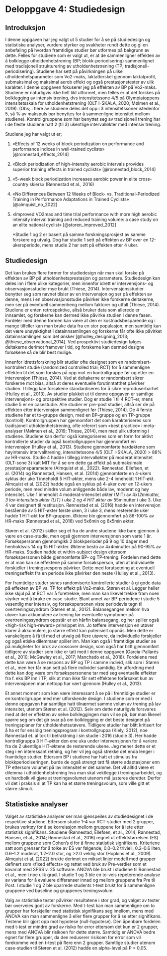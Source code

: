 # Deloppgave 4: Studiedesign

## Introduksjon

I denne oppgaven har jeg valgt ut 5 studier for å se på studiedesign og statistiske analyser, vurdere styrker og svakheter rundt dette og gi en anbefaling på hvordan framtidige studier bør utformes på bakgrunn av dette. Felles for studiene som er valgt ut, er at de sammenligner effekten av å bolklegge utholdenhetstrening (BP; blokk-periodisering) sammenlignet med tradisjonell strukturering av utholdenhetstrening (TP; tradisjonell-periodisering). Studiene har sett på påvirkningen på ulike utholdenhetsparameter som Vo2-maks, laktatterskel gjennom laktatprofil, submaksimal og maksimal aerob effekt og også prestasjonstester av ulik karakter. I denne oppgaven fokuserer jeg på effekten av BP på Vo2-maks. Studiene er naturligvis ikke helt likt utformet, men felles er at det forskes på bolklegging av intensiv trening, dvs intensitetssone 4/5 på Olympiatoppens intensitetsskala for utholdenhetstrening (OLT I-SKALA, 2020; Mølmen et al., 2019). (Obs; i flere av studiene deles det opp i 3 intensitetssoner istedenfor 5, så % av makspuls bør benyttes for å sammenligne intensitet mellom studiene). Kontrollgruppene som har benyttet seg av tradisjonell trening har i de fleste studiene hatt 2 (til 3) ukentlige intervalløkter med intensiv trening.

Studiene jeg har valgt ut er;

1.  «Effects of 12 weeks of block periodization on performance and performance indices in well-trained cyclists» [@ronnestad_effects_2014]

2.  «Block periodization of high-intensity aerobic intervals provides superior training effects in trained cyclists» [@ronnestad_block_2014]

3.  «5-week block periodization increases aerobic power in elite cross-country skiers» (Rønnestad et al., 2016)

4.  «No Differences Between 12 Weeks of Block- vs. Traditional-Periodized Training in Performance Adaptations in Trained Cyclists» [@almquist_no_2022]

5.  «Improved VO2max and time trial performance with more high aerobic intensity interval training and reduced training volume: a case study on an elite national cyclist» [@storen_improved_2012]

    \*Studie 1 og 2 er basert på samme forskningsprosjekt av samme forskere og utvalg. Dog har studie 1 sett på effekten av BP over en 12-ukersperiode, mens studie 2 har sett på effekten etter 4 uker.

## Studiedesign

Det kan brukes flere former for studiedesign når man skal forske på effekten av BP på utholdenhetsprestasjon og parametere. Studiedesign kan deles inn i flere ulike kategorier, men innenfor idrett er intervensjons- og observasjonsstudier mye brukt (Thiese, 2014). Intervensjonsstudier benytter seg som navnet tilsier av en intervensjon og ser på effekten av denne, mens i en observasjonsstudie påvirker ikke forskerne deltakerne, men ser på eventuell sammenheng mellom faktorer og utfall (Thiese, 2014). Studiene er enten retrospektive, altså bruker data som allerede er innsamlet, og forskerne kan dermed ikke påvirke studien i denne fasen. Fordeler med denne formen kan være at den er kostnadsbesparende og i mange tilfeller kan man bruke data fra en stor populasjon, men samtidig kan det være unøyaktighet i datainnsamlingen og forskerne får ofte ikke påvirket datainnsamlingen som det ønsker \[@hulley_designing_2013; @thiese_observational_2014\]. Ved prospektivt studiedesign følges deltakerne derimot framover i tid, og forskerne kan dermed designe forsøkene så de blir best mulige.\

Innenfor idrettsforskning blir studier ofte designet som en randomisert-kontrollert studie (randomized controlled trial; RCT) for å sammenligne effekten til det som forskes på opp mot en kontrollgruppe før og etter en intervensjon (Thiese, 2014). Ved at deltakerne er randomisert sikrer forskerne mot bias, altså at deres eventuelle forutinntatthet påvirker studien. I tillegg kan forsøkene standardiseres for å sikre reproduserbarhet (Hulley et al., 2013). Av studier plukket ut til denne oppgaven er samtlige intervensjons- og prospektive studier. Dog er studie 1 til 4 RCT-er, mens studie 5 er en casestudie. Alle studier er pre-post studier, altså ser de på effekten etter intervensjon sammenlignet før (Thiese, 2014). De 4 første studiene har et to-gruppe design, med en BP-gruppe og en TP-gruppe (kontroll). Kontrollgruppen har gjennomført det som karakteriseres som tradisjonell utholdenhetstrening, ofte referert som «best practice» i meta-analyser (Mølmen et al., 2019; Thiese, 2014), men med ulik utforming i studiene. Studiene kan derfor også kategoriseres som en form for aktivt kontrollerte studier da også kontrollgruppen har gjennomført en intervensjon (Hulley et al., 2013). Studiene gjennomførte hardøktene som høyintensiv intervalltrening, intensitetssone 4/5 (OLT I-SKALA, 2020) \> 88% av HR-maks. Studie 4 hadde i tillegg intervalløkter på moderat intensitet (OLT-sone 3) kalt MIT for å se om dette ga effekt på submaksimale prestasjonsparametere (Almquist et al., 2022). Rønnestad, Ellefsen, et al. (2014) og Rønnestad, Hansen, et al. (2014) gjennomførte en 4-ukers syklus der uke 1 inneholdt 5 HIT-økter, mens uke 2-4 inneholdt 1 HIT-økt. Almquist et al. (2022) hadde også en syklus på 4-uker over en 12-ukers periode, men med mindre volum anliggende både lav, moderat og høy intensitet. Uke 1 inneholdt 4 moderat-intensitet økter (MIT) av 4x*12minutter, 3 lav-intensitets økter (LIT) i uke 2 og 4 HIT økter av 5*5minutter i uke 3. Uke 4 var designert til restitusjon. Rønnestad et al. (2016) hadde en intervensjon bestående av 5 HIT-økter første uken, 3 i uke 3, mens resterende uker hadde 1 HIT-økt for BP-gruppen. Øktene ble gjennomført på 88-100% av HR-maks (Rønnestad et al., 2016) ved 5x6min og 6x5min økter.

Støren et al. (2012) skiller seg et fra de andre studiene ikke bare gjennom å være en case-studie, men også gjennom intervensjonen som varte 1 år. Forsøkspersonen gjennomgikk 2 blokkperioder på 9 og 10 dager med henholdsvis 14 og 15 HIT-økter. Øktene besto av 4x4minutter på 90-95% av HR-maks. Studien hadde et within-subject design ettersom forsøkspersonen både gjennomførte BP- og TP-trening. Fordelen med dette er at man kan se effektene på samme forsøksperson, uten at individuelle forskjeller i treningsrespons påvirker. Dette med forutsetning at eventuell treningseffekt fra en periode ikke påvirker den neste (Hulley et al., 2013).

For framtidige studer synes randomiserte kontrollerte studier å gi gode data på effekten av BP vs. TP for effekt på Vo2-maks. Støren et al. Legger heller ikke skjul på at RCT var å foretrekke, men man kan likevel trekke fram noen styrker ved å bruke en case-studie. Blant annet var BP-periodene i studie 5 vesentlig mer intensiv, og forsøkspersonen viste periodevis tegn til overtreningssyndrom (Støren et al., 2012). Balansegangen mellom hva utøver kan akkumulere av trening før eventuelle symptomer på overtreningssyndrom oppstår er en hårfin balansegang, og her spiller også «high-risk high-reward» prinsippet inn. Jo tøffere intervensjon en utøver klarer å akkumulere, jo større effekt kan potensielt oppnås. Men dette er vanskeligere å få til med et utvalg på flere utøvere, da individuelle forskjeller og også etiske dilemmaer spiller inn. Man kan også i framtidige studier se på muligheter for bruk av crossover design, som også har blitt gjennomført tidligere av studier som ikke er tatt med i denne oppgaven (Garcia-Pallarés et al., 2010; McGawley et al., 2017; Manchado et al., 2018). Fordelene med dette kan være å se respons av BP og TP i samme individ, slik som i Støren et al., men her får man sett på flere individer samtidig. En utfordring med dette kan dog være om forsøkspersonene tar med seg eventuelle effekter fra f. eks BP inn i TP, slik at man ikke får sett effektene forårsaket kun av intervensjonen man nettopp har vært gjennom (Hulley et al., 2013).

Et annet moment som kan være interessant å se på i fremtidige studier er en kontrollgruppe med mer utforskende design. I studiene som er med i denne oppgaven har samtlige hatt tilnærmet samme volum av trening på lav intensitet, utenom Støren et al. (2012). Selv om dette naturligvis forsvares med at det er effekten av selve bolkleggingen man vil se på, bør man likevel spørre seg om det gir svar på om bolklegging er det beste designet på treningsplaner for utholdenhetsutøvere. Tidligere studier har blitt kritisert for å ha et for ensidig treningsprogram i kontrollgruppa (Kiely, 2012), noe Rønnestad et. al tok til betraktning i sin studie i 2016 (studie 3). Her hadde kontrollgruppa 3 HIT-økter den ene uka under intervensjonen for å variere fra de 2 ukentlige HIT-øktene de resterende ukene. Jeg mener dette er et steg i en interessant retning, og her vil jeg også strekke det enda lenger i framtidige studier. Ettersom BP i studiene har hatt et stimulus fra blokkperiodiseringen, burde de også strengt tatt få større adaptasjoner enn TP ettersom volumet på lav intensitet er det samme. Det vil alltid være et dilemma i utholdenhetstrening hva man skal vektlegge i treningsarbeidet, og en hardbolk vil gjøre at treningsvolumet utenom må justeres deretter. Derfor vil det i praksis si at TP kan ha et større treningsvolum, som ville gitt et større stimuli.

## Statistiske analyser

Valget av statistiske analyser ser man gjenspeiles av studiedesignet i de respektive studiene. Ettersom studie 1-4 var RCT-studier med 2 grupper, brukes verktøy for å se korrelasjon mellom gruppene for å lete etter statistisk signifikans. Studiene (Rønnestad, Ellefsen, et al., 2014; Rønnestad, Hansen, et al., 2014; Rønnestad et al., 2016) regnet ut effektstørrelsen (ES) mellom gruppene som Cohen's d for å finne statistisk signifikans. Kriteriene satt som grenser for å tolke av ES var følgende; 0.0--0.2 triviell, 0.2--0.6 liten, 0.6--1.2 moderat, 1.2--2.0 stor, og \>2.0 veldig stor (Hopkins et al., 2009). Almquist et al. (2022) brukte derimot en mikset linjer modell med grupper definert som «fixed effects» og rettet ved bruk av Pre-verdier som et kovariat med SPSS v. 25 software. ANOVA ble brukt i studiene til Rønnestad et al., men i noe ulik grad. I studie 1 og 3 ble en to-veis repeterende analyse av varians for å evaluere differanser innad og mellom gruppene fra Pre til Post. I studie 1 og 2 ble uparrede students t-test brukt for å sammenligne gruppene ved baseline og gruppenes treningsvolum.

Valg av statistiske tester påvirker resultatene i stor grad, og valget av tester bør overveies godt av forskerne. Med t-test kan man sammenligne om to grupper har forskjeller med statistisk signifikans seg imellom, mens med ANOVA kan man sammenligne 3 eller flere grupper for å se etter signifikans. Testene blir gjort opp mot hypotese (null-hypotese). Den åpenbare fordelen med t-test er mindre grad av risiko for error ettersom det kun er 2 grupper, mens med ANOVA blir risikoen for dette større. Samtidig er ANOVA bedre egnet for flere grupper, da den reduserer risikoen for error som vil forekomme ved en t-test på flere enn 2 grupper. Samtlige studier utenom case-studien til Støren et al. (2012) hadde en alpha-level på P \< 0,05.
